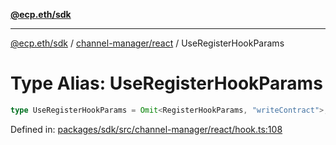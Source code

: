 [**@ecp.eth/sdk**](../../../index.mdx)

***

[@ecp.eth/sdk](/sdk-reference/index.mdx) / [channel-manager/react](/sdk-reference/channel-manager/react/index.mdx) / UseRegisterHookParams

# Type Alias: UseRegisterHookParams

```ts
type UseRegisterHookParams = Omit<RegisterHookParams, "writeContract">;
```

Defined in: [packages/sdk/src/channel-manager/react/hook.ts:108](https://github.com/ecp-eth/comments-monorepo/blob/main/packages/sdk/src/channel-manager/react/hook.ts#L108)
